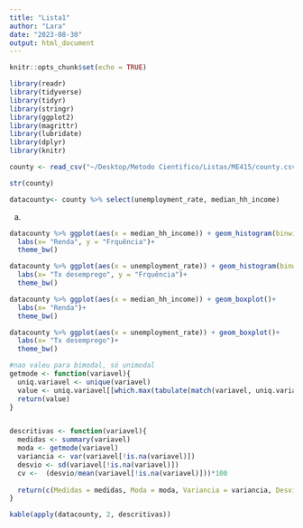 ```yaml
---
title: "Lista1"
author: "Lara"
date: "2023-08-30"
output: html_document
---
```


```r
knitr::opts_chunk$set(echo = TRUE)
```


```r
library(readr)
library(tidyverse)
library(tidyr)
library(stringr)
library(ggplot2)
library(magrittr)
library(lubridate)
library(dplyr)
library(knitr)
```

```r
county <- read_csv("~/Desktop/Metodo Cientifico/Listas/ME415/county.csv")
```

```r
str(county)
```

```r
datacounty<- county %>% select(unemployment_rate, median_hh_income)

```
a)
```r
datacounty %>% ggplot(aes(x = median_hh_income)) + geom_histogram(binwidth =700, col = 1)+
  labs(x= "Renda", y = "Frquência")+
  theme_bw()
```

```r
datacounty %>% ggplot(aes(x = unemployment_rate)) + geom_histogram(binwidth =0.2, col = 1)+
  labs(x= "Tx desemprego", y = "Frquência")+
  theme_bw()
```

```r
datacounty %>% ggplot(aes(x = median_hh_income)) + geom_boxplot()+
  labs(x= "Renda")+
  theme_bw()
```

```r
datacounty %>% ggplot(aes(x = unemployment_rate)) + geom_boxplot()+
  labs(x= "Tx desemprego")+
  theme_bw()
```

```r
#nao valeu para bimodal, só unimodal
getmode <- function(variavel){
  uniq.variavel <- unique(variavel)
  value <- uniq.variavel[[which.max(tabulate(match(variavel, uniq.variavel)))]]
  return(value)
}


descritivas <- function(variavel){
  medidas <- summary(variavel)
  moda <- getmode(variavel)
  variancia <- var(variavel[!is.na(variavel)])
  desvio <- sd(variavel[!is.na(variavel)])
  cv <-  (desvio/mean(variavel[!is.na(variavel)]))*100
  
  return(c(Medidas = medidas, Moda = moda, Variancia = variancia, Desvio.Padrao = desvio, Coef.Variacao = cv))
}

kable(apply(datacounty, 2, descritivas))

```

```r


```

